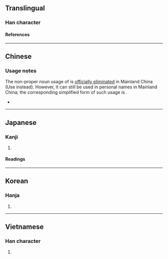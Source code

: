 {{character info}}
==Translingual==

===Han character===
{{Han char|rn=19|rad=力|as=11|sn=13|four=54827|canj=QCKS|ids=⿰責力}}

====References====
{{Han ref|kx=0149.050|dkj=02423|dj=0336.120|hdz=10377.020|uh=52E3}}

----

==Chinese==
{{zh-see|績|v|[[achievement]]; [[accomplishment]]}}

===Usage notes===
The non-proper noun usage of {{lang|zh|勣}} is [[:wikisource:zh:通用规范汉字表|officially eliminated]] in Mainland China (Use {{zh-l|绩}} instead). However, it can still be used in personal names in Mainland China; the corresponding simplified form of such usage is {{zh-l|𪟝}}.
* {{zh-x|@^傅.^懋勣{jì/‐jī}|{{w|Fu Maoji}}}}

----

==Japanese==

===Kanji===
{{ja-kanji|grade=|rs=力11}}

# {{rfdef|ja|sort=力11}}

====Readings====
{{ja-readings
|on=せき, しゃく
|kun=いさお
}}

----

==Korean==

===Hanja===
{{ko-hanja|적}}

# {{rfdef|ko|sort=力11}}

----

==Vietnamese==

===Han character===
{{vi-readings|reading=[[tích]]|rs=力11}}

# {{rfdef|vi|sort=力11}}